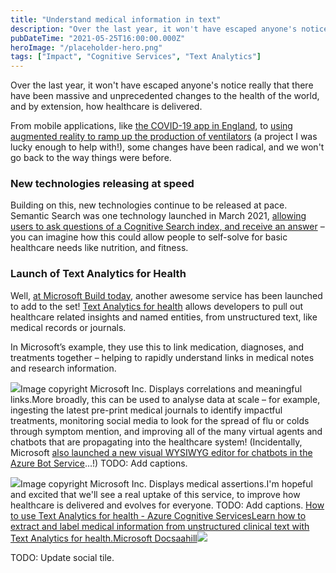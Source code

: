 ```yaml
---
title: "Understand medical information in text"
description: "Over the last year, it won't have escaped anyone's notice really that there have been massive and unprecedented changes to the health of the world, and by extension, how healthcare is delivered.  From mobile applications, like the COVID-19 app in England [https://covid19"
pubDateTime: "2021-05-25T16:00:00.000Z"
heroImage: "/placeholder-hero.png"
tags: ["Impact", "Cognitive Services", "Text Analytics"]
---
```


Over the last year, it won't have escaped anyone's notice really that there have been massive and unprecedented changes to the health of the world, and by extension, how healthcare is delivered.

From mobile applications, like [the COVID-19 app in England](https://covid19.nhs.uk/), to [using augmented reality to ramp up the production of ventilators](https://news.microsoft.com/en-gb/features/driving-force-the-inside-story-of-how-a-group-of-rival-companies-came-together-to-make-ventilators-for-the-nhs-during-the-covid-19-pandemic/) (a project I was lucky enough to help with!), some changes have been radical, and we won't go back to the way things were before.

### New technologies releasing at speed

Building on this, new technologies continue to be released at pace. Semantic Search was one technology launched in March 2021, [allowing users to ask questions of a Cognitive Search index, and receive an answer](https://sealjay.com/intelligent-search-at-your-fingertips/) – you can imagine how this could allow people to self-solve for basic healthcare needs like nutrition, and fitness.

### Launch of Text Analytics for Health

Well, [at Microsoft Build today](https://news.microsoft.com/build2021), another awesome service has been launched to add to the set! [Text Analytics for health](https://docs.microsoft.com/en-gb/azure/cognitive-services/text-analytics/how-tos/text-analytics-for-health?WT.mc_id=AI-MVP-5004204) allows developers to pull out healthcare related insights and named entities, from unstructured text, like medical records or journals.

In Microsoft’s example, they use this to link medication, diagnoses, and treatments together – helping to rapidly understand links in medical notes and research information.

![](/images/2021/05/image-5.png)Image copyright Microsoft Inc. Displays correlations and meaningful links.More broadly, this can be used to analyse data at scale – for example, ingesting the latest pre-print medical journals to identify impactful treatments, monitoring social media to look for the spread of flu or colds through symptom mention, and improving all of the many virtual agents and chatbots that are propagating into the healthcare system! (Incidentally, Microsoft [also launched a new visual WYSIWYG editor for chatbots in the Azure Bot Service](https://aka.ms/AAcf1i7)…!)
TODO: Add captions.

![](/images/2021/05/image-4.png)Image copyright Microsoft Inc. Displays medical assertions.I'm hopeful and excited that we'll see a real uptake of this service, to improve how healthcare is delivered and evolves for everyone.
TODO: Add captions.
[How to use Text Analytics for health - Azure Cognitive ServicesLearn how to extract and label medical information from unstructured clinical text with Text Analytics for health.Microsoft Docsaahill![](https://docs.microsoft.com/en-us/media/logos/logo-ms-social.png)](https://docs.microsoft.com/en-gb/azure/cognitive-services/text-analytics/how-tos/text-analytics-for-health?tabs=ner&WT.mc_id=AI-MVP-5004204)

TODO: Update social tile.
